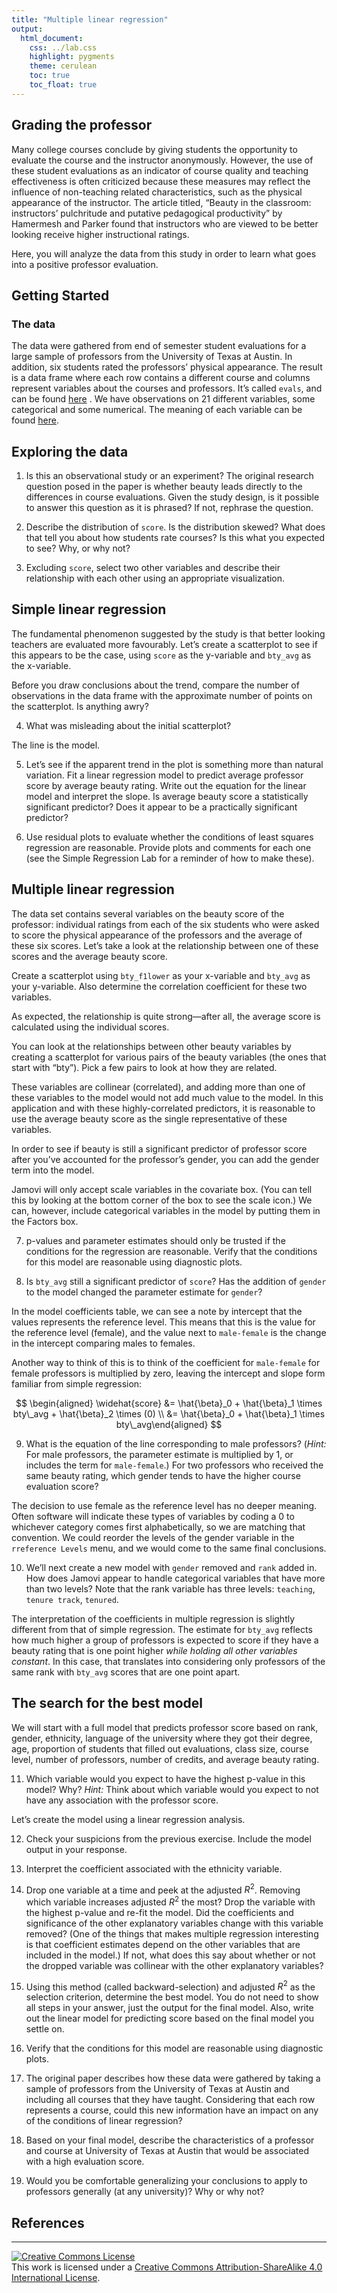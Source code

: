 ```yaml
---
title: "Multiple linear regression"
output:
  html_document:
    css: ../lab.css
    highlight: pygments
    theme: cerulean
    toc: true
    toc_float: true
---
```


## Grading the professor

Many college courses conclude by giving students the opportunity to evaluate the course and the instructor anonymously.
However, the use of these student evaluations as an indicator of course quality and teaching effectiveness is often criticized because these measures may reflect the influence of non-teaching related characteristics, such as the physical appearance of the instructor.
The article titled, "Beauty in the classroom: instructors' pulchritude and putative pedagogical productivity" by Hamermesh and Parker found that instructors who are viewed to be better looking receive higher instructional ratings.

Here, you will analyze the data from this study in order to learn what goes into a positive professor evaluation.

## Getting Started

### The data

The data were gathered from end of semester student evaluations for a large sample of professors from the University of Texas at Austin.
In addition, six students rated the professors' physical appearance.
The result is a data frame where each row contains a different course and columns represent variables about the courses and professors.
It's called `evals`, and can be found [here](/more/evals.csv) . We have observations on 21 different variables, some categorical and some numerical. The meaning of each variable can be found [here](https://www.openintro.org/data/index.php?data=evals).


## Exploring the data

1.  Is this an observational study or an experiment?
    The original research question posed in the paper is whether beauty leads directly to the differences in course evaluations.
    Given the study design, is it possible to answer this question as it is phrased?
    If not, rephrase the question.

2.  Describe the distribution of `score`.
    Is the distribution skewed?
    What does that tell you about how students rate courses?
    Is this what you expected to see?
    Why, or why not?

3.  Excluding `score`, select two other variables and describe their relationship with each other using an appropriate visualization.

## Simple linear regression

The fundamental phenomenon suggested by the study is that better looking teachers are evaluated more favourably.
Let's create a scatterplot to see if this appears to be the case, using `score` as the y-variable and `bty_avg` as the x-variable. 

Before you draw conclusions about the trend, compare the number of observations in the data frame with the approximate number of points on the scatterplot.
Is anything awry?

4.  What was misleading about the initial scatterplot?

The line is the model. 

<!--The shaded gray area around the line tells you about the variability you might expect in your predictions. To turn that off, uncheck the `Show confidence interval` box in the `Add regression line`.-->

5.  Let's see if the apparent trend in the plot is something more than natural variation. Fit a linear regression model to predict average professor score by average beauty rating. Write out the equation for the linear model and interpret the slope. Is average beauty score a statistically significant predictor? Does it appear to be a practically significant predictor?

6.  Use residual plots to evaluate whether the conditions of least squares regression are reasonable. Provide plots and comments for each one (see the Simple Regression Lab for a reminder of how to make these).

## Multiple linear regression

The data set contains several variables on the beauty score of the professor: individual ratings from each of the six students who were asked to score the physical appearance of the professors and the average of these six scores.
Let's take a look at the relationship between one of these scores and the average beauty score.

Create a scatterplot using `bty_f1lower` as your x-variable and `bty_avg` as your y-variable. Also determine the correlation coefficient for these two variables.

As expected, the relationship is quite strong---after all, the average score is calculated using the individual scores.

You can look at the relationships between other beauty variables by creating a scatterplot for various pairs of the beauty variables (the ones that start with "bty"). Pick a few pairs to look at how they are related.

These variables are collinear (correlated), and adding more than one of these variables to the model would not add much value to the model.
In this application and with these highly-correlated predictors, it is reasonable to use the average beauty score as the single representative of these variables.

In order to see if beauty is still a significant predictor of professor score after you've accounted for the professor's gender, you can add the gender term into the model.


Jamovi will only accept scale variables in the covariate box. (You can  tell this by looking at the bottom corner of the box to see the scale icon.) We can, however, include categorical variables in the model by putting them in the Factors box.

7.  p-values and parameter estimates should only be trusted if the conditions for the regression are reasonable.
    Verify that the conditions for this model are reasonable using diagnostic plots.

8.  Is `bty_avg` still a significant predictor of `score`?
    Has the addition of `gender` to the model changed the parameter estimate for `gender`?

In the model coefficients table, we can see a note by intercept that the values represents the reference level. This means that this is the value for the reference level (female), and the value next to `male-female` is the change in the intercept comparing males to females. 

Another way to think of this is to think of the coefficient for `male-female` for female professors is multiplied by zero, leaving the intercept and slope form familiar from simple regression:

$$
  \begin{aligned}
\widehat{score} &= \hat{\beta}_0 + \hat{\beta}_1 \times bty\_avg + \hat{\beta}_2 \times (0) \\
&= \hat{\beta}_0 + \hat{\beta}_1 \times bty\_avg\end{aligned}
$$

9.  What is the equation of the line corresponding to male professors? (*Hint:* For male professors, the parameter estimate is multiplied by 1, or includes the term for `male-female`.) For two professors who received the same beauty rating, which gender tends to have the higher course evaluation score?

The decision to use female as the reference level has no deeper meaning. Often software will indicate these types of variables by coding a $0$ to whichever category comes first alphabetically, so we are matching that convention. We could reorder the levels of the gender variable in the `rreference Levels` menu, and we would come to the same final conclusions.

10. We'll next create a new model with `gender` removed and `rank` added in. How does Jamovi appear to handle categorical variables that have more than two levels? Note that the rank variable has three levels: `teaching`, `tenure track`, `tenured`.

The interpretation of the coefficients in multiple regression is slightly different from that of simple regression.
The estimate for `bty_avg` reflects how much higher a group of professors is expected to score if they have a beauty rating that is one point higher *while holding all other variables constant*.
In this case, that translates into considering only professors of the same rank with `bty_avg` scores that are one point apart.

## The search for the best model

We will start with a full model that predicts professor score based on rank, gender, ethnicity, language of the university where they got their degree, age, proportion of students that filled out evaluations, class size, course level, number of professors, number of credits, and average beauty rating.

11. Which variable would you expect to have the highest p-value in this model? Why? *Hint:* Think about which variable would you expect to not have any association with the professor score.

Let's create the model using a linear regression analysis.

12. Check your suspicions from the previous exercise.
    Include the model output in your response.

13. Interpret the coefficient associated with the ethnicity variable.

14. Drop one variable at a time and peek at the adjusted $R^2$.
    Removing which variable increases adjusted $R^2$ the most?
    Drop the variable with the highest p-value and re-fit the model.
    Did the coefficients and significance of the other explanatory variables change with this variable removed?
    (One of the things that makes multiple regression interesting is that coefficient estimates depend on the other variables that are included in the model.) If not, what does this say about whether or not the dropped variable was collinear with the other explanatory variables?

15. Using this method (called backward-selection) and adjusted $R^2$ as the selection criterion, determine the best model.
    You do not need to show all steps in your answer, just the output for the final model.
    Also, write out the linear model for predicting score based on the final model you settle on.

16. Verify that the conditions for this model are reasonable using diagnostic plots.

17. The original paper describes how these data were gathered by taking a sample of professors from the University of Texas at Austin and including all courses that they have taught.
    Considering that each row represents a course, could this new information have an impact on any of the conditions of linear regression?

18. Based on your final model, describe the characteristics of a professor and course at University of Texas at Austin that would be associated with a high evaluation score.

19. Would you be comfortable generalizing your conclusions to apply to professors generally (at any university)?
    Why or why not?

## References

------------------------------------------------------------------------

<a rel="license" href="http://creativecommons.org/licenses/by-sa/4.0/">![Creative Commons License](https://i.creativecommons.org/l/by-sa/4.0/88x31.png){style="border-width:0"}</a><br />This work is licensed under a <a rel="license" href="http://creativecommons.org/licenses/by-sa/4.0/">Creative Commons Attribution-ShareAlike 4.0 International License</a>.
